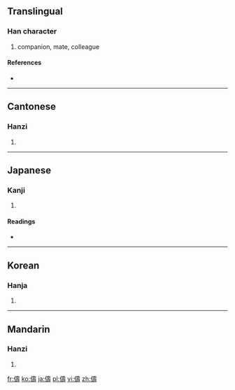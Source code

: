 {{also|俦}}
==Translingual==

===Han character===
{{Han char|rn=9|rad=人|as=14|sn=16|four=2424<sub>1</sub>|canj=人土弓戈 (OGNI)}}

# companion, mate, colleague

====References====
* {{Han ref|kx=0119.340|dkj=01224|dj=0253.110|hdz=10229.070|uh=5114|ud=20756|bh=BEA9|bd=48809}}

----

==Cantonese==

===Hanzi===
{{yue-hanzi|jyut=|y=chau4|sim=俦}}

# {{defn|Cantonese|sort=人14}}

----

==Japanese==

===Kanji===
{{ja-kanji|grade=|rs=人14}}

# {{defn|Japanese|sort=人14}}

====Readings====
* {{ja-readings|on=[[ちゅう]] (chū), [[じゅ]] (ju)|kun=[[ともがら]] (tomogara)}}

----

==Korean==

===Hanja===
{{ko-hanja|hangeul=주|rv=ju|mr=chu}}

# {{defn|Korean|sort=人14}}

----

==Mandarin==

===Hanzi===
{{cmn-hanzi|sim=俦|pin=[[chóu]] ([[chou2]])|wg=ch'ou<sup>2</sup>}}

# {{defn|Mandarin|sort=人14}}

[[fr:儔]]
[[ko:儔]]
[[ja:儔]]
[[pl:儔]]
[[vi:儔]]
[[zh:儔]]